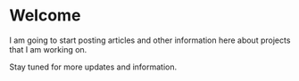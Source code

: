 
# Welcome

I am going to start posting articles and other information here about projects that I am working on.

Stay tuned for more updates and information.

<HomeButton />
